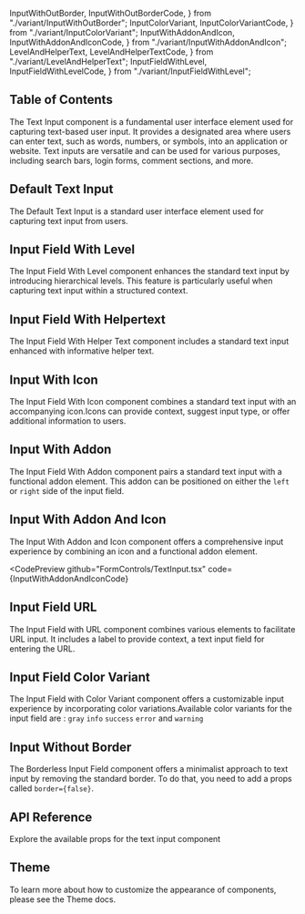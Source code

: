   InputWithOutBorder,
  InputWithOutBorderCode,
} from "./variant/InputWithOutBorder";
  InputColorVariant,
  InputColorVariantCode,
} from "./variant/InputColorVariant";
  InputWithAddonAndIcon,
  InputWithAddonAndIconCode,
} from "./variant/InputWithAddonAndIcon";
  LevelAndHelperText,
  LevelAndHelperTextCode,
} from "./variant/LevelAndHelperText";
  InputFieldWithLevel,
  InputFieldWithLevelCode,
} from "./variant/InputFieldWithLevel";


## Table of Contents

The Text Input component is a fundamental user interface element used for capturing text-based user input. It provides a designated area where users can enter text, such as words, numbers, or symbols, into an application or website. Text inputs are versatile and can be used for various purposes, including search bars, login forms, comment sections, and more.

## Default Text Input

The Default Text Input is a standard user interface element used for capturing text input from users.

<CodePreview github="FormControls/TextInput.tsx" code={DefaultInputCode}>
  <DefaultInput />
</CodePreview>

## Input Field With Level

The Input Field With Level component enhances the standard text input by introducing hierarchical levels. This feature is particularly useful when capturing text input within a structured context.

<CodePreview github="FormControls/TextInput.tsx" code={InputFieldWithLevelCode}>
  <InputFieldWithLevel />
</CodePreview>

## Input Field With Helpertext

The Input Field With Helper Text component includes a standard text input enhanced with informative helper text.

<CodePreview github="FormControls/TextInput.tsx" code={LevelAndHelperTextCode}>
  <LevelAndHelperText />
</CodePreview>

## Input With Icon

The Input Field With Icon component combines a standard text input with an accompanying icon.Icons can provide context, suggest input type, or offer additional information to users.

<CodePreview github="FormControls/TextInput.tsx" code={InputWithIconCode}>
  <InputWithIcon />
</CodePreview>

## Input With Addon

The Input Field With Addon component pairs a standard text input with a functional addon element. This addon can be positioned on either the `left` or `right` side of the input field.

<CodePreview github="FormControls/TextInput.tsx" code={InputWithAddonCode}>
  <InputWithAddon />
</CodePreview>

## Input With Addon And Icon

The Input With Addon and Icon component offers a comprehensive input experience by combining an icon and a functional addon element.

<CodePreview
  github="FormControls/TextInput.tsx"
  code={InputWithAddonAndIconCode}
>
  <InputWithAddonAndIcon />
</CodePreview>

## Input Field URL

The Input Field with URL component combines various elements to facilitate URL input. It includes a label to provide context, a text input field for entering the URL.

<CodePreview github="FormControls/TextInput.tsx" code={InputFieldURLCode}>
  <InputFieldURL />
</CodePreview>

## Input Field Color Variant

The Input Field with Color Variant component offers a customizable input experience by incorporating color variations.Available color variants for the input field are : `gray` `info` `success` `error` and `warning`

<CodePreview github="FormControls/TextInput.tsx" code={InputColorVariantCode}>
  <InputColorVariant />
</CodePreview>

## Input Without Border

The Borderless Input Field component offers a minimalist approach to text input by removing the standard border. To do that, you need to add a props called `border={false}`.

<CodePreview github="FormControls/TextInput.tsx" code={InputWithOutBorderCode}>
  <InputWithOutBorder />
</CodePreview>

## API Reference

Explore the available props for the text input component

<ComponentApi data={textInputApiData} />

## Theme

To learn more about how to customize the appearance of components, please see the Theme docs.

<CssThemePreview code={useTheme().theme.formControls.textInput} />
